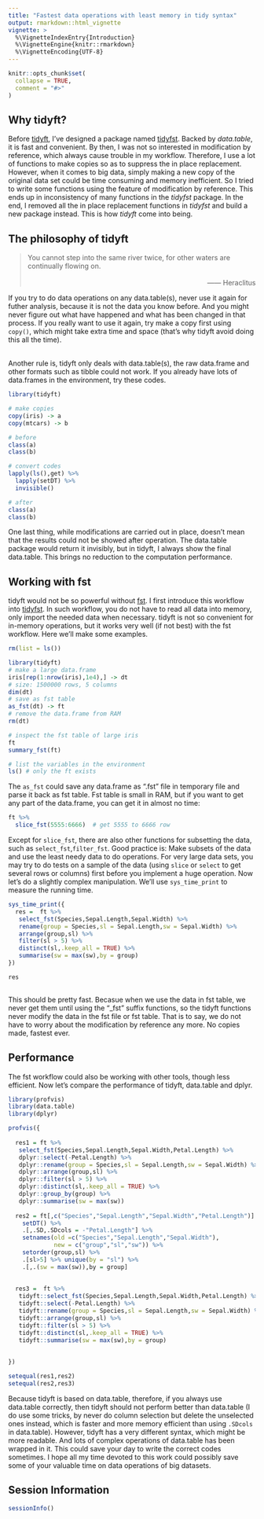 ---
title: "Fastest data operations with least memory in tidy syntax"
output: rmarkdown::html_vignette
vignette: >
  %\VignetteIndexEntry{Introduction}
  %\VignetteEngine{knitr::rmarkdown}
  %\VignetteEncoding{UTF-8}
---

```{r, include = FALSE}
knitr::opts_chunk$set(
  collapse = TRUE,
  comment = "#>"
)
```

## Why tidyft?

Before [tidyft](https://github.com/hope-data-science/tidyft), I've designed a package named [tidyfst](https://github.com/hope-data-science/tidyfst). Backed by *data.table*, it is fast and convenient. By then, I was not so interested in modification by reference, which always cause trouble in my workflow. Therefore, I use a lot of functions to make copies so as to suppress the in place replacement. However, when it comes to big data, simply making a new copy of the original data set could be time consuming and memory inefficient. So I tried to write some functions using the feature of modification by reference. This ends up in inconsistency of many functions in the *tidyfst* package. In the end, I removed all the in place replacement functions in *tidyfst* and build a new package instead. This is how *tidyft* come into being.

## The philosophy of tidyft

> You cannot step into the same river twice, for other waters are continually flowing on. <br>
> <br>
> [—— Heraclitus]{style="float:right"}
> <br>

If you try to do data operations on any data.table(s), never use it again for futher analysis, because it is not the data you know before. And you might never figure out what have happened and what has been changed in that process. If you really want to use it again, try make a copy first using `copy()`, which might take extra time and space (that's why tidyft avoid doing this all the time).<br><br>

Another rule is, tidyft only deals with data.table(s), the raw data.frame and other formats such as tibble could not work. If you already have lots of data.frames in the environment, try these codes.

```{r setup}
library(tidyft)

# make copies
copy(iris) -> a
copy(mtcars) -> b

# before
class(a)
class(b)

# convert codes
lapply(ls(),get) %>%
  lapply(setDT) %>% 
  invisible()

# after
class(a)
class(b)
```

One last thing, while modifications are carried out in place, doesn't mean that the results could not be showed after operation. The data.table package would return it invisibly, but in tidyft, I always show the final data.table. This brings no reduction to the computation performance.

## Working with fst

tidyft would not be so powerful without [fst](https://github.com/fstpackage/fst). I first introduce this workflow into [tidyfst](https://hope-data-science.github.io/tidyfst/articles/example5_fst.html). In such workflow, you do not have to read all data into memory, only import the needed data when necessary. tidyft is not so convenient for in-memory operations, but it works very well (if not best) with the fst workflow. Here we'll make some examples.

```{r}
rm(list = ls())

library(tidyft)
# make a large data.frame
iris[rep(1:nrow(iris),1e4),] -> dt
# size: 1500000 rows, 5 columns
dim(dt)
# save as fst table
as_fst(dt) -> ft
# remove the data.frame from RAM
rm(dt)

# inspect the fst table of large iris
ft
summary_fst(ft)

# list the variables in the environment
ls() # only the ft exists
```

The `as_fst` could save any data.frame as ".fst" file in temporary file and parse it back as fst table. Fst table is small in RAM, but if you want to get any part of the data.frame, you can get it in almost no time:

```{r}
ft %>% 
  slice_fst(5555:6666)  # get 5555 to 6666 row
```



Except for `slice_fst`, there are also other functions for subsetting the data, such as `select_fst`,`filter_fst`. Good practice is: Make subsets of the data and use the least needy data to do operations. For very large data sets, you may try to do tests on a sample of the data (using `slice` or `select` to get several rows or columns) first before you implement a huge operation. Now let's do a slightly complex manipulation. We'll use `sys_time_print` to measure the running time.

```{r}

sys_time_print({
  res =  ft %>% 
   select_fst(Species,Sepal.Length,Sepal.Width) %>% 
   rename(group = Species,sl = Sepal.Length,sw = Sepal.Width) %>% 
   arrange(group,sl) %>% 
   filter(sl > 5) %>% 
   distinct(sl,.keep_all = TRUE) %>% 
   summarise(sw = max(sw),by = group)
})

res
  
```

This should be pretty fast. Becasue when we use the data in fst table, we never get them until using the "_fst" suffix functions, so the tidyft functions never modify the data in the fst file or fst table. That is to say, we do not have to worry about the modification by reference any more. No copies made, fastest ever.

## Performance
The fst workflow could also be working with other tools, though less efficient. Now let's compare the performance of tidyft, data.table and dplyr.

```{r}
library(profvis)
library(data.table)
library(dplyr)

profvis({
  
  res1 = ft %>% 
   select_fst(Species,Sepal.Length,Sepal.Width,Petal.Length) %>% 
   dplyr::select(-Petal.Length) %>% 
   dplyr::rename(group = Species,sl = Sepal.Length,sw = Sepal.Width) %>% 
   dplyr::arrange(group,sl) %>% 
   dplyr::filter(sl > 5) %>% 
   dplyr::distinct(sl,.keep_all = TRUE) %>% 
   dplyr::group_by(group) %>% 
   dplyr::summarise(sw = max(sw))
  
  res2 = ft[,c("Species","Sepal.Length","Sepal.Width","Petal.Length")] %>%  
    setDT() %>%
    .[,.SD,.SDcols = -"Petal.Length"] %>% 
    setnames(old =c("Species","Sepal.Length","Sepal.Width"),
             new = c("group","sl","sw")) %>% 
    setorder(group,sl) %>% 
    .[sl>5] %>% unique(by = "sl") %>% 
    .[,.(sw = max(sw)),by = group]
    
  
  res3 =  ft %>% 
   tidyft::select_fst(Species,Sepal.Length,Sepal.Width,Petal.Length) %>% 
   tidyft::select(-Petal.Length) %>% 
   tidyft::rename(group = Species,sl = Sepal.Length,sw = Sepal.Width) %>% 
   tidyft::arrange(group,sl) %>% 
   tidyft::filter(sl > 5) %>% 
   tidyft::distinct(sl,.keep_all = TRUE) %>% 
   tidyft::summarise(sw = max(sw),by = group)
  
  
})

setequal(res1,res2)
setequal(res2,res3)

```

Because tidyft is based on data.table, therefore, if you always use data.table correctly, then tidyft should not perform better than data.table (I do use some tricks, by never do column selection but delete the unselected ones instead, which is faster and more memory efficient than using `.SDcols` in data.table). However, tidyft has a very different syntax, which might be more readable. And lots of complex operations of data.table has been wrapped in it. This could save your day to write the correct codes sometimes. I hope all my time devoted to this work could possibly save some of your valuable time on data operations of big datasets.


## Session Information
```{r}
sessionInfo()
```










